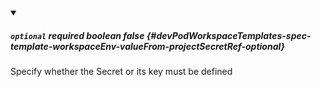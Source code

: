 
<details className="config-field" data-expandable="false" open>
<summary>

##### `optional` <span className="config-field-required" data-required="false">required</span> <span className="config-field-type">boolean</span> <span className="config-field-default">false</span> <span className="config-field-enum"></span> {#devPodWorkspaceTemplates-spec-template-workspaceEnv-valueFrom-projectSecretRef-optional}

Specify whether the Secret or its key must be defined

</summary>



</details>
